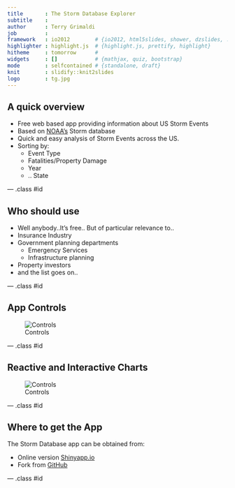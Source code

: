 ```yaml
---
title       : The Storm Database Explorer
subtitle    : 
author      : Terry Grimaldi
job         : 
framework   : io2012        # {io2012, html5slides, shower, dzslides, ...}
highlighter : highlight.js  # {highlight.js, prettify, highlight}
hitheme     : tomorrow      # 
widgets     : []            # {mathjax, quiz, bootstrap}
mode        : selfcontained # {standalone, draft}
knit        : slidify::knit2slides
logo        : tg.jpg
---
```



## A quick overview  
* Free web based app providing information about US Storm Events
* Based on [NOAA's](http://www.noaa.gov/) Storm database
* Quick and easy analysis of Storm Events across the US.
* Sorting by:
  + Event Type
  + Fatalities/Property Damage
  + Year
  + .. State

--- .class #id 

## Who should use  
* Well anybody..It's free.. But of particular relevance to..
* Insurance Industry
* Government planning departments
  + Emergency Services
  + Infrastructure planning
* Property investors
* and the list goes on..

--- .class #id 

## App Controls

![Controls](assets/img/Capture1.jpg)

--- .class #id 

## Reactive and Interactive Charts

![Controls](assets/img/Capture3.jpg)

--- .class #id 

## Where to get the App  

The Storm Database app can be obtained from:  

* Online version [Shinyapp.io](https://terrygrimaldi.shinyapps.io/Shiny_Project/)
* Fork from [GitHub](https://github.com/TerryGrimaldi/Shiny_Project.git) 

--- .class #id
